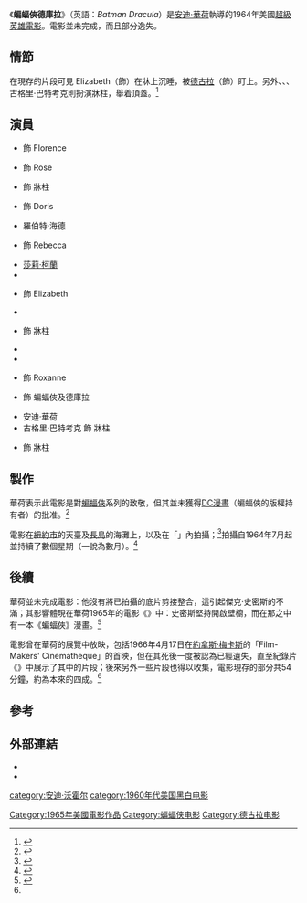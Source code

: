 {{noteTA
|1=zh-hans:沃霍尔;zh-hk:華荷;zh-tw:沃荷;
}}
{{Infobox Film
| name           = 蝙蝠俠德庫拉<br>''Batman Dracula''
| image          = 
| image_size     = 
| caption        = 
| director       = [[安迪·沃荷|安迪·沃荷]]
| producer       = 安迪·沃荷
| starring       = {{link-en|傑拉德·馬蘭加|Gerard Malanga}}<br>{{link-en|娜歐蜜·萊文|Naomi Levine}}<br>{{link-en|泰勒·米德|Taylor Mead}}<br>{{link-en|傑克·史密斯 (製片人)|Jack Smith (film director)|傑克·史密斯}}<br>{{link-en|薩繆爾·亞當斯·格林|Samuel Adams Green}}
| released       = {{film date|1966|04|17}}
| runtime        = 120分鐘
| country        = 美國
| language       = [[英語|英語]]
}}

《'''蝙蝠俠德庫拉'''》（英語：''Batman Dracula''）是[[安迪·華荷|安迪·華荷]]執導的1964年美國[[超級英雄電影|超級英雄電影]]。電影並未完成，而且部分逸失。

== 情節 ==
在現存的片段可見 Elizabeth（{{link-en|娜歐蜜·萊文|Naomi Levine}}飾）在牀上沉睡，被[[德古拉|德古拉]]（{{link-en|傑克·史密斯 (製片人)|Jack Smith (film director)|傑克·史密斯}}飾）盯上。另外{{link-de|大衛·伯頓|David Bourdon}}、{{link-en|薩繆爾·亞當斯·格林|Samuel Adams Green}}、{{link-en|馬力歐．蒙特茲|Mario Montez}}、古格里·巴特考克則扮演牀柱，舉着頂蓋。<ref>{{cite web|title=Batman Dracula|url=https://www.warholstars.org/chron/BatmanDrac64n9.html|work=Warholstars|access-date=2020-07-23|archive-date=2020-07-23|archive-url=https://web.archive.org/web/20200723171334/https://www.warholstars.org/chron/BatmanDrac64n9.html|dead-url=no}}</ref>

== 演員 ==
{{div col|2}}
* {{link-en|泰利·布朗|Tally Brown}} 飾 Florence
* {{link-en|貝弗莉·格蘭特|Beverly Grant (actress)}} 飾 Rose
* {{link-en|薩繆爾·亞當斯·格林|Samuel Adams Green}} 飾 牀柱
* {{link-en|朵洛西·迪恩|Dorothy Dean}} 飾 Doris
* 羅伯特·海德
* {{link-en|簡·霍爾澤|Jane Holzer}} 飾 Rebecca
* [[莎莉·柯蘭|莎莉·柯蘭]]
* {{link-en|羅恩·林克|Ron Link (director)}}
* {{link-en|娜歐蜜·萊文|Naomi Levine}} 飾 Elizabeth
* {{link-en|傑拉德·馬蘭加|Gerard Malanga}}
* {{link-en|馬力歐．蒙特茲|Mario Montez}} 飾 牀柱
* {{link-en|比利·納米|Billy Name}}
* {{link-en|泰勒·米德|Taylor Mead}}
* {{link-it|伊比·尼科爾森|Ivy Nicholson}} 飾 Roxanne
* {{link-en|傑克·史密斯 (製片人)|Jack Smith (film director)|傑克·史密斯}} 飾 蝙蝠俠及德庫拉
* 安迪·華荷
* 古格里·巴特考克 飾 牀柱
* {{link-de|大衛·伯頓|David Bourdon}} 飾 牀柱
{{div col end}}

== 製作 ==
華荷表示此電影是對[[蝙蝠俠|蝙蝠俠]]系列的致敬，但其並未獲得[[DC漫畫|DC漫畫]]（蝙蝠俠的版權持有者）的批准。<ref name=lmw>{{cite-web|title=Batman Dracula (partially found Andy Warhol film; 1964)|url=https://lostmediawiki.com/Batman_Dracula_(partially_found_Andy_Warhol_film;_1964)|work=lostmediawiki|access-date=2020-07-23|archive-date=2020-07-24|archive-url=https://web.archive.org/web/20200724120857/https://lostmediawiki.com/Batman_Dracula_(partially_found_Andy_Warhol_film;_1964)|dead-url=no}}</ref>

電影在[[紐約市|紐約市]]的天臺及[[長島|長島]]的海灘上，以及在「{{link-en|工廠 (華荷)|The Factory|工廠}}」內拍攝；<ref name=Berkeley>{{cite web|author1=Jonas Mekas|title=Andy Warhol filmography|url=http://www.mip.berkeley.edu/cinefiles/DocDetail?docId=7609|publisher=University of California, Berkeley Art Museum & Pacific Film Archive|accessdate=2014-06-16}}</ref>拍攝自1964年7月起並持續了數個星期（一說為數月）。<ref>{{cite web|title=Andy Warhol Filmography|url=https://www.warholstars.org/andy_warhol_films.html|work=Warholstars|access-date=2020-07-23|archive-date=2020-05-13|archive-url=https://web.archive.org/web/20200513224118/https://warholstars.org/andy_warhol_films.html|dead-url=no}}</ref>

== 後續 ==
華荷並未完成電影：他沒有將已拍攝的底片剪接整合，這引起傑克·史密斯的不滿；其影響體現在華荷1965年的電影《{{link-en|營 (1965年電影)|Camp (1965 film)|營}}》中：史密斯堅持開啟壁櫥，而在那之中有一本《蝙蝠俠》漫畫。<ref>{{cite book|author1=Douglas Crimp|title="Our kind of movie" : the films of Andy Warhol|date=2012|publisher=[[MIT_Press|MIT Press]]|location=Cambridge, Massachusetts|isbn=978-0-262-01729-9|page=115|url=https://books.google.com/books?id=EYBOtZc_u-AC&pg=PA115&lpg=PA115&dq=batman+dracula+1964+andy+warhol&source=bl&ots=j7fp2eMZ_N&sig=p_kvwkeE4LDs26SumX7gEyLmM5M&hl=en&sa=X&ei=ZjmfU4L-G8egogSTt4HYCQ&ved=0CD4Q6AEwBjge#v=onepage&q=batman%20dracula%201964%20andy%20warhol&f=false|accessdate=2014-06-16|archive-date=2020-08-12|archive-url=https://web.archive.org/web/20200812161322/https://books.google.com/books?id=EYBOtZc_u-AC&pg=PA115&lpg=PA115&dq=batman+dracula+1964+andy+warhol&source=bl&ots=j7fp2eMZ_N&sig=p_kvwkeE4LDs26SumX7gEyLmM5M&hl=en&sa=X&ei=ZjmfU4L-G8egogSTt4HYCQ&ved=0CD4Q6AEwBjge#v=onepage&q=batman%20dracula%201964%20andy%20warhol&f=false|dead-url=no}}</ref>

電影曾在華荷的展覽中放映，包括1966年4月17日在[[約拿斯·梅卡斯|約拿斯·梅卡斯]]的「Film-Makers' Cinematheque」的首映，但在其死後一度被認為已經遺失，直至紀錄片《{{link-en|傑克史密斯與西洋道德淪亡記|Jack Smith and the Destruction of Atlantis}}》中展示了其中的片段；後來另外一些片段也得以收集，電影現存的部分共54分鐘，約為本來的四成。<ref name=lmw/>

== 參考 ==
{{reflist}}

== 外部連結 ==
* {{IMDb title|0057875|蝙蝠俠德庫拉}}
* {{allrovi movie|134549|蝙蝠俠德庫拉}}

{{安迪·華荷}}
[[Category:1965年美國電影作品|Category:1965年美國電影作品]]
[[category:安迪·沃霍尔|category:安迪·沃霍尔]]
[[category:1960年代美国黑白电影|category:1960年代美国黑白电影]]
[[Category:蝙蝠侠电影|Category:蝙蝠侠电影]]
[[Category:德古拉电影|Category:德古拉电影]]